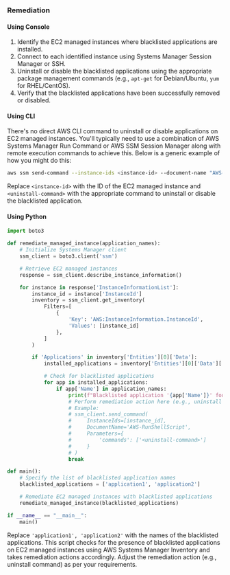 ### Remediation

#### Using Console
1. Identify the EC2 managed instances where blacklisted applications are installed.
2. Connect to each identified instance using Systems Manager Session Manager or SSH.
3. Uninstall or disable the blacklisted applications using the appropriate package management commands (e.g., `apt-get` for Debian/Ubuntu, `yum` for RHEL/CentOS).
4. Verify that the blacklisted applications have been successfully removed or disabled.

#### Using CLI
There's no direct AWS CLI command to uninstall or disable applications on EC2 managed instances. You'll typically need to use a combination of AWS Systems Manager Run Command or AWS SSM Session Manager along with remote execution commands to achieve this. Below is a generic example of how you might do this:

```bash
aws ssm send-command --instance-ids <instance-id> --document-name "AWS-RunShellScript" --parameters "commands=<uninstall-command>" --output text
```

Replace `<instance-id>` with the ID of the EC2 managed instance and `<uninstall-command>` with the appropriate command to uninstall or disable the blacklisted application.

#### Using Python
```python
import boto3

def remediate_managed_instance(application_names):
    # Initialize Systems Manager client
    ssm_client = boto3.client('ssm')

    # Retrieve EC2 managed instances
    response = ssm_client.describe_instance_information()

    for instance in response['InstanceInformationList']:
        instance_id = instance['InstanceId']
        inventory = ssm_client.get_inventory(
            Filters=[
                {
                    'Key': 'AWS:InstanceInformation.InstanceId',
                    'Values': [instance_id]
                },
            ]
        )

        if 'Applications' in inventory['Entities'][0]['Data']:
            installed_applications = inventory['Entities'][0]['Data']['Applications']

            # Check for blacklisted applications
            for app in installed_applications:
                if app['Name'] in application_names:
                    print(f"Blacklisted application '{app['Name']}' found on instance '{instance_id}'.")
                    # Perform remediation action here (e.g., uninstall or disable the application)
                    # Example:
                    # ssm_client.send_command(
                    #     InstanceIds=[instance_id],
                    #     DocumentName='AWS-RunShellScript',
                    #     Parameters={
                    #         'commands': ['<uninstall-command>']
                    #     }
                    # )
                    break

def main():
    # Specify the list of blacklisted application names
    blacklisted_applications = ['application1', 'application2']

    # Remediate EC2 managed instances with blacklisted applications
    remediate_managed_instance(blacklisted_applications)

if __name__ == "__main__":
    main()
```

Replace `'application1', 'application2'` with the names of the blacklisted applications. This script checks for the presence of blacklisted applications on EC2 managed instances using AWS Systems Manager Inventory and takes remediation actions accordingly. Adjust the remediation action (e.g., uninstall command) as per your requirements.